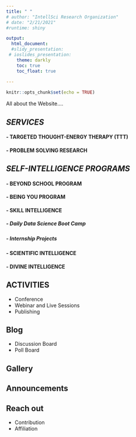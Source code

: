 ---
title: " "
# author: "IntellSci Research Organization"
# date: "2/21/2021"
#runtime: shiny

output:
  html_document:
  #slidy_presentation:
 # ioslides_presentation:
    theme: darkly
    toc: true
    toc_float: true 
    
---

```{r setup, include=FALSE}
knitr::opts_chunk$set(echo = TRUE)
```

All about the Website....


## *SERVICES* 

#### - TARGETED THOUGHT-ENERGY THERAPY (TTT) 
#### - PROBLEM SOLVING RESEARCH



##	*SELF-INTELLIGENCE PROGRAMS* 

#### - BEYOND SCHOOL PROGRAM
#### - BEING YOU PROGRAM

#### - SKILL INTELLIGENCE 
#####     - Daily Data Science Boot Camp
#####     - Internship Projects

#### - SCIENTIFIC INTELLIGENCE
#### - DIVINE INTELLIGENCE


    
## ACTIVITIES
-	Conference
-	Webinar and Live Sessions
-	Publishing

## Blog
  -	Discussion Board
  -	Poll Board

## Gallery

## Announcements

## Reach out
-	Contribution                  
-	Affiliation



